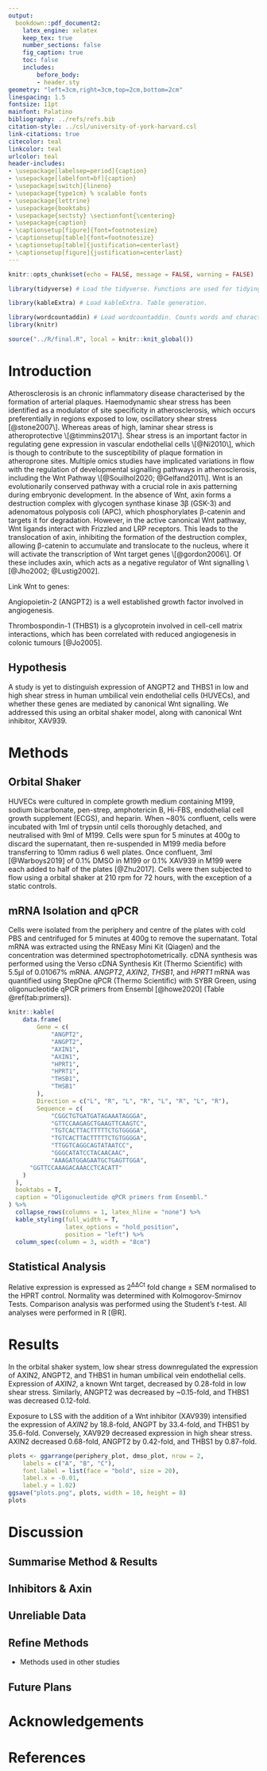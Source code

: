 ```yaml
---
output: 
  bookdown::pdf_document2:
    latex_engine: xelatex
    keep_tex: true
    number_sections: false
    fig_caption: true
    toc: false
    includes:
        before_body: 
        - header.sty
geometry: "left=3cm,right=3cm,top=2cm,bottom=2cm"
linespacing: 1.5
fontsize: 11pt
mainfont: Palatino
bibliography: ../refs/refs.bib
citation-style: ../csl/university-of-york-harvard.csl
link-citations: true
citecolor: teal
linkcolor: teal
urlcolor: teal
header-includes:
- \usepackage[labelsep=period]{caption}
- \usepackage[labelfont=bf]{caption}
- \usepackage[switch]{lineno}
- \usepackage{type1cm} % scalable fonts
- \usepackage{lettrine}
- \usepackage{booktabs}
- \usepackage{sectsty} \sectionfont{\centering}
- \usepackage{caption}
- \captionsetup[figure]{font=footnotesize}
- \captionsetup[table]{font=footnotesize}
- \captionsetup[table]{justification=centerlast}
- \captionsetup[figure]{justification=centerlast}
---
```


```r
knitr::opts_chunk$set(echo = FALSE, message = FALSE, warning = FALSE)
```

```r
library(tidyverse) # Load the tidyverse. Functions are used for tidying data and creating plots via ggplot2.

library(kableExtra) # Load kableExtra. Table generation.

library(wordcountaddin) # Load wordcountaddin. Counts words and characters in text in an R markdown document.
library(knitr)
```

```r
source("../R/final.R", local = knitr::knit_global())
```

# Introduction

Atherosclerosis is an chronic inflammatory disease characterised by the formation of arterial plaques.
Haemodynamic shear stress has been identified as a modulator of site specificity in atherosclerosis, which occurs preferentially in regions exposed to low, oscillatory shear stress [@stone2007\]. Whereas areas of high, laminar shear stress is atheroprotective \[@timmins2017\]. Shear stress is an important factor in regulating gene expression in vascular endothelial cells \[@Ni2010\], which is though to contribute to the susceptibility of plaque formation in atheroprone sites. Multiple omics studies have implicated variations in flow with the regulation of developmental signalling pathways in atherosclerosis, including the Wnt Pathway \[@Souilhol2020; @Gelfand2011\]. Wnt is an evolutionarily conserved pathway with a crucial role in axis patterning during embryonic development. In the absence of Wnt, axin forms a destruction complex with glycogen synthase kinase 3β (GSK-3) and adenomatous polyposis coli (APC), which phosphorylates β-catenin and targets it for degradation. However, in the active canonical Wnt pathway, Wnt ligands interact with Frizzled and LRP receptors. This leads to the translocation of axin, inhibiting the formation of the destruction complex, allowing β-catenin to accumulate and translocate to the nucleus, where it will activate the transcription of Wnt target genes \[@gordon2006\]. Of these includes axin, which acts as a negative regulator of Wnt signalling \[@Jho2002; @Lustig2002].

Link Wnt to genes:

Angiopoietin-2 (ANGPT2) is a well established growth factor involved in angiogenesis.

Thrombospondin-1 (THBS1) is a glycoprotein involved in cell-cell matrix interactions, which has been correlated with reduced angiogenesis in colonic tumours [@Jo2005].

## Hypothesis

A study is yet to distinguish expression of ANGPT2 and THBS1 in low and high shear stress in human umbilical vein endothelial cells (HUVECs), and whether these genes are mediated by canonical Wnt signalling.
We addressed this using an orbital shaker model, along with canonical Wnt inhibitor, XAV939.

# Methods

## Orbital Shaker

HUVECs were cultured in complete growth medium containing M199, sodium bicarbonate, pen-strep, amphotericin B, Hi-FBS, endothelial cell growth supplement (ECGS), and heparin.
When \~80% confluent, cells were incubated with 1ml of trypsin until cells thoroughly detached, and neutralised with 9ml of M199.
Cells were spun for 5 minutes at 400g to discard the supernatant, then re-suspended in M199 media before transferring to 10mm radius 6 well plates.
Once confluent, 3ml [@Warboys2019] of 0.1% DMSO in M199 or 0.1% XAV939 in M199 were each added to half of the plates [@Zhu2017].
Cells were then subjected to flow using a orbital shaker at 210 rpm for 72 hours, with the exception of a static controls.

## mRNA Isolation and qPCR

Cells were isolated from the periphery and centre of the plates with cold PBS and centrifuged for 5 minutes at 400g to remove the supernatant.
Total mRNA was extracted using the RNEasy Mini Kit (Qiagen) and the concentration was determined spectrophotometrically.
cDNA synthesis was performed using the Verso cDNA Synthesis Kit (Thermo Scientific) with 5.5μl of 0.01067% mRNA.
*ANGPT2*, *AXIN2*, *THSB1*, and *HPRT1* mRNA was quantified using StepOne qPCR (Thermo Scientific) with SYBR Green, using oligonucleotide qPCR primers from Ensembl [@howe2020] (Table \@ref(tab:primers)).

```r
knitr::kable(
    data.frame(
        Gene = c(
            "ANGPT2",
            "ANGPT2",
            "AXIN1",
            "AXIN1",
            "HPRT1",
            "HPRT1",
            "THSB1",
            "THSB1"
        ),
        Direction = c("L", "R", "L", "R", "L", "R", "L", "R"),
        Sequence = c(
            "CGGCTGTGATGATAGAAATAGGGA",
            "GTTCCAAGAGCTGAAGTTCAAGTC",
            "TGTCACTTACTTTTTCTGTGGGGA",
            "TGTCACTTACTTTTTCTGTGGGGA",
            "TTGGTCAGGCAGTATAATCC",
            "GGGCATATCCTACAACAAC",
            "AAAGATGGAGAATGCTGAGTTGGA",
      "GGTTCCAAAGACAAACCTCACATT"
    )
  ),
  booktabs = T,
  caption = "Oligonucleotide qPCR primers from Ensembl."
) %>%
  collapse_rows(columns = 1, latex_hline = "none") %>%
  kable_styling(full_width = T,
                latex_options = "hold_position",
                position = "left") %>%
  column_spec(column = 3, width = "8cm")
```

## Statistical Analysis

Relative expression is expressed as 2^ΔΔCt^ fold change ± SEM normalised to the HPRT control.
Normality was determined with Kolmogorov-Smirnov Tests.
Comparison analysis was performed using the Student's *t*-test.
All analyses were performed in R [@R].

# Results

In the orbital shaker system, low shear stress downregulated the expression of AXIN2, ANGPT2, and THBS1 in human umbilical vein endothelial cells.
Expression of *AXIN2*, a known Wnt target, decreased by 0.28-fold in low shear stress.
Similarly, ANGPT2 was decreased by \~0.15-fold, and THBS1 was decreased 0.12-fold.

Exposure to LSS with the addition of a Wnt inhibitor (XAV939) intensified the expression of *AXIN2* by 18.8-fold, ANGPT by 33.4-fold, and THBS1 by 35.6-fold.
Conversely, XAV929 decreased expression in high shear stress.
AXIN2 decreased 0.68-fold, ANGPT2 by 0.42-fold, and THBS1 by 0.87-fold.

```r

plots <- ggarrange(periphery_plot, dmso_plot, nrow = 2,
    labels = c("A", "B", "C"),
    font.label = list(face = "bold", size = 20),
    label.x = -0.01,
    label.y = 1.02)
ggsave("plots.png", plots, width = 10, height = 8)
plots
```

```{=html}
<!-- 
Clear and well-structured description of findings 
Appropriate narrative of the experimental rationale and the major conclusions 
May include descriptions of problem solving and troubleshooting
Well-prepared and consistently presented tables and figures 
Numbered tables and figures with legends (captions).
Legends should provide enough information to allow the reader to understand the table/figure.
Get your figures and tables ready first
Use enough text to provide a clear narrative through those figures and tables
Do start with some basic results
Highlight the key findings, but don’t discuss them
Make sure statistics are reported in the correct format
Few references -->
```
# Discussion

## Summarise Method & Results

## Inhibitors & Axin

## Unreliable Data

## Refine Methods

-   Methods used in other studies

## Future Plans

```{=html}
<!-- Do not simply recapitulate the results
Explore the wider meaning of the results
To what extent has your investigation addressed the aims provided in the introduction?
How have your findings advanced understanding of the problem under investigation?
How do your findings relate to previous studies in this area?
Based on your findings, what new investigations might be conducted?
Work in parallel with the introduction
Don’t just give a commentary of the results
How does your work compare with previous work?
Why might you have got different results?
How could you improve the project? (Don’t just say ‘collect more data’!) -->
```
<!-- In future look at vascular repair with scratch wound assay.  Flow chamber more control over force nut expensive-->

# Acknowledgements

```{=tex}
\begin{flushright}
(`r word_count("report.Rmd")` Words) remove headers !!!
\end{flushright}
```
# References

```{=html}
<!--
# References
\setlength{\parindent}{-0.2in}
\setlength{\leftskip}{0.2in}
\setlength{\parskip}{8pt}
\vspace*{-0.2in}
\noindent
-->
```

